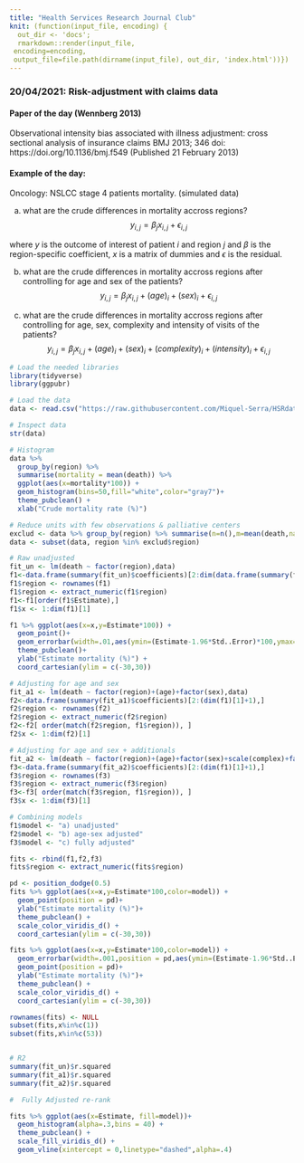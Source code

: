 ```yaml
---
title: "Health Services Research Journal Club"
knit: (function(input_file, encoding) {
  out_dir <- 'docs';
  rmarkdown::render(input_file,
 encoding=encoding,
 output_file=file.path(dirname(input_file), out_dir, 'index.html'))})
---
```


### 20/04/2021: Risk-adjustment with claims data

#### Paper of the day (Wennberg 2013)
Observational intensity bias associated with illness adjustment: cross sectional analysis of insurance claims
BMJ 2013; 346 doi: https://doi.org/10.1136/bmj.f549 (Published 21 February 2013)

#### Example of the day:
Oncology: NSLCC stage 4 patients mortality. (simulated data)

a) what are the crude differences in mortality accross regions?
$$y_{i,j} = \beta_j x_{i,j} + \epsilon_{i,j}$$

where $y$ is the outcome of interest of patient $i$ and region $j$ and $\beta$ is the region-specific coefficient, $x$ is a matrix of dummies and $\epsilon$ is the residual.

b) what are the crude differences in mortality accross regions after controlling for age and sex of the patients?
$$y_{i,j} = \beta_j x_{i,j} + (age)_i + (sex)_i + \epsilon_{i,j}$$

c) what are the crude differences in mortality accross regions after controlling for age, sex, complexity and intensity of visits of the patients?
$$y_{i,j} = \beta_j x_{i,j} + (age)_i + (sex)_i + (complexity)_i + (intensity)_i + \epsilon_{i,j}$$


```r
# Load the needed libraries
library(tidyverse)
library(ggpubr)

# Load the data
data <- read.csv("https://raw.githubusercontent.com/Miquel-Serra/HSRdata/main/data_session_1.csv")

# Inspect data
str(data)

# Histogram
data %>% 
  group_by(region) %>% 
  summarise(mortality = mean(death)) %>%
  ggplot(aes(x=mortality*100)) + 
  geom_histogram(bins=50,fill="white",color="gray7")+
  theme_pubclean() + 
  xlab("Crude mortality rate (%)")

# Reduce units with few observations & palliative centers
exclud <- data %>% group_by(region) %>% summarise(n=n(),m=mean(death,na.rm=T)) %>% subset(n>30&m<.6&m>0)
data <- subset(data, region %in% exclud$region)

# Raw unadjusted
fit_un <- lm(death ~ factor(region),data)
f1<-data.frame(summary(fit_un)$coefficients)[2:dim(data.frame(summary(fit_un)$coefficients))[1],]
f1$region <- rownames(f1)
f1$region <- extract_numeric(f1$region)
f1<-f1[order(f1$Estimate),]
f1$x <- 1:dim(f1)[1]

f1 %>% ggplot(aes(x=x,y=Estimate*100)) +
  geom_point()+
  geom_errorbar(width=.01,aes(ymin=(Estimate-1.96*Std..Error)*100,ymax=(Estimate+1.96*Std..Error)*100)) +
  theme_pubclean()+
  ylab("Estimate mortality (%)") +
  coord_cartesian(ylim = c(-30,30))

# Adjusting for age and sex
fit_a1 <- lm(death ~ factor(region)+(age)+factor(sex),data)
f2<-data.frame(summary(fit_a1)$coefficients)[2:(dim(f1)[1]+1),]
f2$region <- rownames(f2)
f2$region <- extract_numeric(f2$region)
f2<-f2[ order(match(f2$region, f1$region)), ]
f2$x <- 1:dim(f2)[1]

# Adjusting for age and sex + additionals
fit_a2 <- lm(death ~ factor(region)+(age)+factor(sex)+scale(complex)+factor(intensity),data)
f3<-data.frame(summary(fit_a2)$coefficients)[2:(dim(f1)[1]+1),]
f3$region <- rownames(f3)
f3$region <- extract_numeric(f3$region)
f3<-f3[ order(match(f3$region, f1$region)), ]
f3$x <- 1:dim(f3)[1]

# Combining models
f1$model <- "a) unadjusted"
f2$model <- "b) age-sex adjusted"
f3$model <- "c) fully adjusted"

fits <- rbind(f1,f2,f3)
fits$region <- extract_numeric(fits$region)

pd <- position_dodge(0.5)
fits %>% ggplot(aes(x=x,y=Estimate*100,color=model)) +
  geom_point(position = pd)+
  ylab("Estimate mortality (%)")+
  theme_pubclean() +
  scale_color_viridis_d() +
  coord_cartesian(ylim = c(-30,30))

fits %>% ggplot(aes(x=x,y=Estimate*100,color=model)) +
  geom_errorbar(width=.001,position = pd,aes(ymin=(Estimate-1.96*Std..Error)*100,ymax=(Estimate+1.96*Std..Error)*100)) +
  geom_point(position = pd)+
  ylab("Estimate mortality (%)")+
  theme_pubclean() +
  scale_color_viridis_d() +
  coord_cartesian(ylim = c(-30,30))

rownames(fits) <- NULL
subset(fits,x%in%c(1))
subset(fits,x%in%c(53))


# R2
summary(fit_un)$r.squared
summary(fit_a1)$r.squared
summary(fit_a2)$r.squared

#  Fully Adjusted re-rank

fits %>% ggplot(aes(x=Estimate, fill=model))+
  geom_histogram(alpha=.3,bins = 40) + 
  theme_pubclean() +
  scale_fill_viridis_d() +
  geom_vline(xintercept = 0,linetype="dashed",alpha=.4)

```
